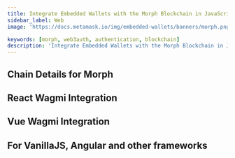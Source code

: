 ```yaml
---
title: Integrate Embedded Wallets with the Morph Blockchain in JavaScript
sidebar_label: Web
image: 'https://docs.metamask.io/img/embedded-wallets/banners/morph.png'

keywords: [morph, web3auth, authentication, blockchain]
description: 'Integrate Embedded Wallets with the Morph Blockchain in JavaScript | Embedded Wallets'
---
```



<SEO
  title="Integrate Embedded Wallets with the Morph Blockchain in JavaScript"
  description="Integrate Embedded Wallets with the Morph Blockchain in JavaScript | Embedded Wallets"
  image="https://docs.metamask.io/img/embedded-wallets/banners/morph.png"
  slug="/embedded-wallets/connect-blockchain/evm/morph/web"
/>

## Chain Details for Morph

<ChainDetailsMorph />

## React Wagmi Integration

<ReactWagmiIntegration />

## Vue Wagmi Integration

<VueWagmiIntegration />

## For VanillaJS, Angular and other frameworks

<JsBlockchainMethods />
